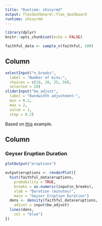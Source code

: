 ```yaml
---
title: "Runtime: shinyrmd"
output: flexdashboard::flex_dashboard
runtime: shinyrmd
---
```


```r
library(dplyr)
knitr::opts_chunk$set(echo = FALSE)
```

```r
faithful_data <- sample_n(faithful, 100)
```

Column {.sidebar}
-------------------------------------------------------------

```r
selectInput("n_breaks",
  label = "Number of bins:",
  choices = c(10, 20, 35, 50),
  selected = 20)
sliderInput("bw_adjust",
  label = "Bandwidth adjustment:",
  min = 0.2,
  max = 2,
  value = 1,
  step = 0.2)
```

Based on [this](https://rmarkdown.rstudio.com/authoring_shiny_prerendered.HTML) example.

Column
-------------------------------------------------------------

### Geyser Eruption Duration

```r
plotOutput("eruptions")
```

```r
output$eruptions <- renderPlot({
  hist(faithful_data$eruptions,
    probability = TRUE,
    breaks = as.numeric(input$n_breaks),
    xlab = "Duration (minutes)",
    main = "Geyser Eruption Duration")
  dens <- density(faithful_data$eruptions,
    adjust = input$bw_adjust)
  lines(dens,
    col = "blue")
})
```

